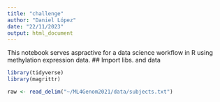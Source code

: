 ```yaml
---
title: "challenge"
author: "Daniel López"
date: "22/11/2023"
output: html_document
---
```


This notebook serves aspractive for a data science workflow in R using methylation expression data.
## Import libs. and data
```r
library(tidyverse)
library(magrittr)

raw <- read_delim("~/ML4Genom2021/data/subjects.txt")

```

